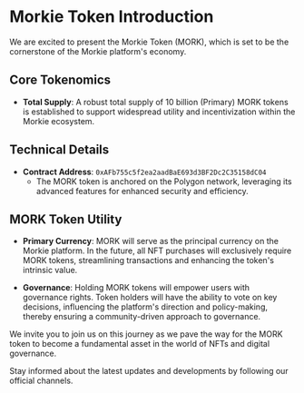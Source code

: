 # Morkie Token Introduction

We are excited to present the Morkie Token (MORK), which is set to be the cornerstone of the Morkie platform's economy.

## Core Tokenomics

- **Total Supply**: A robust total supply of 10 billion (Primary)  MORK tokens is established to support widespread utility and incentivization within the Morkie ecosystem.

## Technical Details

- **Contract Address**: `0xAFb755c5f2ea2aadBaE693d3BF2Dc2C35158dC04`
  - The MORK token is anchored on the Polygon network, leveraging its advanced features for enhanced security and efficiency.

## MORK Token Utility

- **Primary Currency**: MORK will serve as the principal currency on the Morkie platform. In the future, all NFT purchases will exclusively require MORK tokens, streamlining transactions and enhancing the token's intrinsic value.
  
- **Governance**: Holding MORK tokens will empower users with governance rights. Token holders will have the ability to vote on key decisions, influencing the platform's direction and policy-making, thereby ensuring a community-driven approach to governance.


We invite you to join us on this journey as we pave the way for the MORK token to become a fundamental asset in the world of NFTs and digital governance.

Stay informed about the latest updates and developments by following our official channels.
